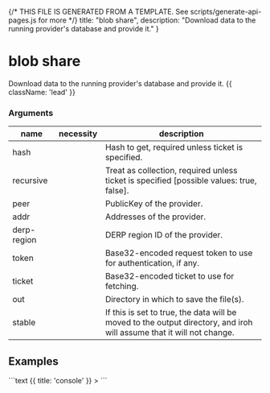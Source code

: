 {/* THIS FILE IS GENERATED FROM A TEMPLATE. See scripts/generate-api-pages.js for more */}
    title: "blob share",
    description: "Download data to the running provider&#39;s database and provide it."
}

<div className='not-prose mb-5'>
    <Breadcrumbs pages={[
        { name: 'API', href: '/docs/api', current: false },
        { name: 'blob share', href: '/docs/api/blob-share', current: true },
    ]} />
</div>

# blob share

Download data to the running provider&#39;s database and provide it. {{ className: 'lead' }}


### Arguments

| name | necessity | description |
| ---- | --------- | ----------- |
| hash  |  | Hash to get, required unless ticket is specified. |
| recursive  |  | Treat as collection, required unless ticket is specified [possible values: true, false]. |
| peer  |  | PublicKey of the provider. |
| addr  |  | Addresses of the provider. |
| derp-region  |  | DERP region ID of the provider. |
| token  |  | Base32-encoded request token to use for authentication, if any. |
| ticket  |  | Base32-encoded ticket to use for fetching. |
| out  |  | Directory in which to save the file(s). |
| stable  |  | If this is set to true, the data will be moved to the output directory, and iroh will assume that it will not change. |



## Examples

<CodeGroup title="blob share">
```text {{ title: 'console' }}
> 
```


</CodeGroup>
